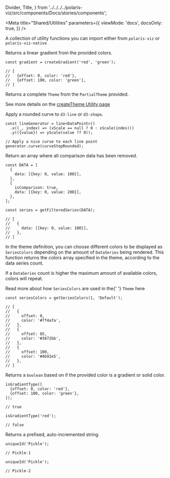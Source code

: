 
  Divider,
  Title,
} from '../../../../polaris-viz/src/components/Docs/stories/components';

<Meta
  title="Shared/Utilities"
  parameters={{
    viewMode: 'docs',
    docsOnly: true,
  }}
/>

<Title>🛠 Utilities</Title>

A collection of utility functions you can import either from `polaris-viz` or `polaris-viz-native`

<Divider noLine />

<Title type="h3">
  <code>createGradient()</code>
</Title>

<p>Returns a linear gradient from the provided colors.</p>

```tsx
const gradient = createGradient('red', 'green');

// [
//   {offset: 0, color: 'red'},
//   {offset: 100, color: 'green'},
// ]
```

<Divider />

<Title type="h3">
  <code>createTheme()</code>
</Title>

Returns a complete `Theme` from the `PartialTheme` provided.

See more details on the [createTheme Utility page](http://polaris-viz.shopify.io/?path=/docs/shared-themes-createtheme-utility--page)

<Divider />

<Title type="h3">
  <code>curveStepRounded()</code>
</Title>

<p>
  Apply a rounded curve to <code>d3-line</code> or <code>d3-shape</code>.
</p>

```tsx
const lineGenerator = line<DataPoint>()
  .x((_, index) => (xScale == null ? 0 : xScale(index)))
  .y(({value}) => yScale(value ?? 0));

// Apply a nice curve to each line point
generator.curve(curveStepRounded);
```

<Divider />

<Title type="h3">
  <code>getFilteredSeries()</code>
</Title>

<p>Return an array where all comparison data has been removed.</p>

```tsx
const DATA = [
  {
    data: [{key: 0, value: 100}],
  },
  {
    isComparison: true,
    data: [{key: 0, value: 200}],
  },
];

const series = getFilteredSeries(DATA);

// [
//   {
//     data: [{key: 0, value: 100}],
//   },
// ]
```

<Divider />

<Title type="h3">
  <code>getSeriesColors()</code>
</Title>

<p>
  In the theme definition, you can choose different colors to be displayed as
  <code>SeriesColors</code> depending on the amount of <code>DataSeries</code> being
  rendered. This function returns the colors array specified in the theme, according
  to the data series count.
</p>
<p>
  If a <code>DataSeries</code> count is higher the maximum amount of available
  colors, colors will repeat.
</p>
<p>
  Read more about how <code>SeriesColors</code> are used in the{' '}
  <code>Theme</code>
  <a hhref="https://polaris-viz.shopify.io/iframe.html?id=docs-themes-theme-definition--page&viewMode=docs&globals=outline:true&args=#titleAnchor-5">
    here
  </a>
</p>

```tsx
const seriesColors = getSeriesColors(1, 'Default');

// [
//   {
//     offset: 0,
//     color: '#7f4afa',
//   },
//   {
//     offset: 85,
//     color: '#3672bb',
//   },
//   {
//     offset: 100,
//     color: '#4b92e5',
//   },
// ]
```

<Divider />

<Title type="h3">
  <code>isGradientType()</code>
</Title>

<p>
  Returns a <code>boolean</code> based on if the provided color is a gradient or
  solid color.
</p>

```tsx
isGradientType([
  {offset: 0, color: 'red'},
  {offset: 100, color: 'green'},
]);

// true

isGradientType('red');

// false
```

<Divider />

<Title type="h3">
  <code>uniqueId()</code>
</Title>

<p>Returns a prefixed, auto-incremented string.</p>

```tsx
uniqueId('Pickle');

// Pickle-1

uniqueId('Pickle');

// Pickle-2
```
